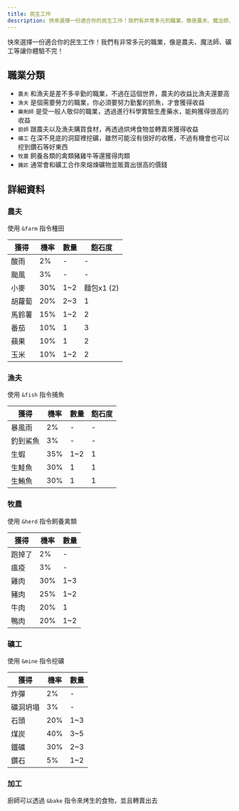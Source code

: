 ```yaml
---
title: 民生工作
description: 快來選擇一份適合你的民生工作！我們有非常多元的職業，像是農夫、魔法師、礦工等讓你體驗不完！
---
```



快來選擇一份適合你的民生工作！我們有非常多元的職業，像是農夫、魔法師、礦工等讓你體驗不完！

<Adsense/>

## 職業分類

- `農夫` 和漁夫是差不多辛勤的職業，不過在這個世界，農夫的收益比漁夫還要高
- `漁夫` 是個需要勞力的職業，你必須要努力勤奮的抓魚，才會獲得收益
- `藥劑師` 是受一般人敬仰的職業，透過進行科學實驗生產藥水，能夠獲得很高的收益
- `廚師` 跟農夫以及漁夫購買食材，再透過烘烤食物並轉賣來獲得收益
- `礦工` 在深不見底的洞窟裡挖礦，雖然可能沒有很好的收穫，不過有機會也可以挖到鑽石等好東西
- `牧農` 飼養各類的禽類豬雞牛等還獲得肉類
- `鐵匠` 通常會和礦工合作來熔煉礦物並販賣出很高的價錢

## 詳細資料

### 農夫

使用 `&farm` 指令種田

| 獲得 | 機率 | 數量 | 飽石度 |
| --- | --- | --- | --- |
| 酸雨 | 2% | - | - |
| 颱風 | 3% | - | - |
| 小麥 | 30% | 1~2 | 麵包x1 (2) |
| 胡蘿蔔 | 20% | 2~3 | 1 |
| 馬鈴薯 | 15% | 1~2 | 2 |
| 番茄 | 10% | 1 | 3 |
| 蘋果 | 10% | 1 | 2 |
| 玉米 | 10% | 1~2 | 2 |

### 漁夫

使用 `&fish` 指令捕魚

| 獲得 | 機率 | 數量 | 飽石度 |
| --- | --- | --- | --- |
| 暴風雨 | 2% | - | - |
| 釣到鯊魚 | 3% | - | - |
| 生蝦 | 35% | 1~2 | 1 |
| 生鮭魚 | 30% | 1 | 1 |
| 生鮪魚 | 30% | 1 | 1 |

### 牧農

使用 `&herd` 指令飼養禽類

| 獲得 | 機率 | 數量 |
| --- | --- | --- |
| 跑掉了 | 2% | - |
| 瘟疫 | 3% | - |
| 雞肉 | 30% | 1~3 |
| 豬肉 | 25% | 1~2 |
| 牛肉 | 20% | 1 |
| 鴨肉 | 20% | 1~2 |

<Adsense/>

### 礦工

使用 `&mine` 指令挖礦

| 獲得 | 機率 | 數量 |
| --- | --- | --- |
| 炸彈 | 2% | - |
| 礦洞坍塌 | 3% | - |
| 石頭 | 20% | 1~3 |
| 煤炭 | 40% | 3~5 |
| 鐵礦 | 30% | 2~3 |
| 鑽石 | 5% | 1~2 |

### 加工

廚師可以透過 `&bake` 指令來烤生的食物，並且轉賣出去